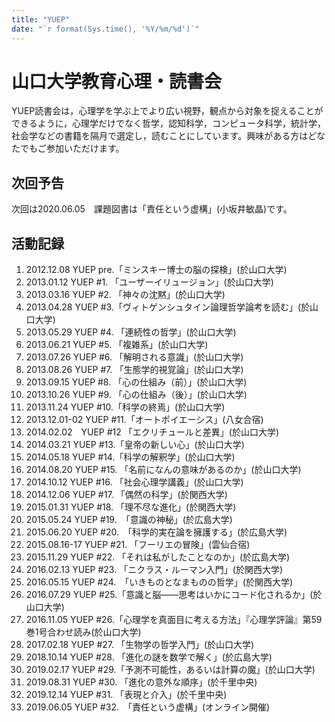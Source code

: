 ```yaml
---
title: "YUEP"
date: "`r format(Sys.time(), '%Y/%m/%d')`"
---
```


# 山口大学教育心理・読書会

YUEP読書会は，心理学を学ぶ上でより広い視野，観点から対象を捉えることができるように，心理学だけでなく哲学，認知科学，コンピュータ科学，統計学，社会学などの書籍を隔月で選定し，読むことにしています。興味がある方はどなたでもご参加いただけます。

## 次回予告 

次回は2020.06.05　課題図書は「責任という虚構」(小坂井敏晶)です。

## 活動記録

1.  2012.12.08 YUEP pre.「ミンスキー博士の脳の探検」(於山口大学)
2.  2013.01.12 YUEP \#1. 「ユーザーイリュージョン」(於山口大学)
3.  2013.03.16 YUEP \#2. 「神々の沈黙」(於山口大学)
4.  2013.04.28 YUEP \#3.「ヴィトゲンシュタイン論理哲学論考を読む」(於山口大学)
5.  2013.05.29 YUEP \#4. 「連続性の哲学」(於山口大学)
6.  2013.06.21 YUEP \#5. 「複雑系」(於山口大学)
7.  2013.07.26 YUEP \#6. 「解明される意識」(於山口大学)
8.  2013.08.26 YUEP \#7. 「生態学的視覚論」(於山口大学)
9.  2013.09.15 YUEP \#8. 「心の仕組み（前）」(於山口大学)
10. 2013.10.26 YUEP \#9. 「心の仕組み（後）」(於山口大学)
11. 2013.11.24 YUEP \#10.「科学の終焉」(於山口大学)
12. 2013.12.01-02 YUEP \#11.「オートポイエーシス」(八女合宿)
13. 2014.02.02　YUEP \#12 「エクリチュールと差異」(於山口大学)
14. 2014.03.21 YUEP \#13.「皇帝の新しい心」(於山口大学)
15. 2014.05.18 YUEP \#14.「科学の解釈学」(於山口大学)
16. 2014.08.20 YUEP \#15. 「名前になんの意味があるのか」(於山口大学)
17. 2014.10.12 YUEP \#16. 「社会心理学講義」(於山口大学)
18. 2014.12.06 YUEP \#17. 「偶然の科学」(於関西大学)
19. 2015.01.31 YUEP \#18. 「理不尽な進化」(於関西大学)
20. 2015.05.24 YUEP \#19.　「意識の神秘」(於広島大学)
21. 2015.06.20 YUEP \#20.　「科学的実在論を擁護する」(於広島大学)
22. 2015.08.16-17 YUEP \#21. 「フーリエの冒険」(雲仙合宿)
23. 2015.11.29 YUEP \#22. 「それは私がしたことなのか」(於広島大学)
24. 2016.02.13 YUEP \#23. 「ニクラス・ルーマン入門」(於関西大学)
25. 2016.05.15 YUEP \#24.　「いきものとなまものの哲学」(於関西大学)
26. 2016.07.29 YUEP \#25.「意識と脳――思考はいかにコード化されるか」(於山口大学)
27. 2016.11.05 YUEP \#26.「心理学を真面目に考える方法」『心理学評論』第59巻1号合わせ読み(於山口大学)
28. 2017.02.18 YUEP \#27. 「生物学の哲学入門」(於山口大学)
29. 2018.10.14 YUEP \#28. 「進化の謎を数学で解く」(於広島大学)
30. 2019.02.17 YUEP \#29.「予測不可能性，あるいは計算の魔」(於山口大学)
31. 2019.08.31 YUEP \#30. 「進化の意外な順序」(於千里中央)
32. 2019.12.14 YUEP \#31. 「表現と介入」(於千里中央)
33. 2019.06.05 YUEP \#32.　「責任という虚構」(オンライン開催)